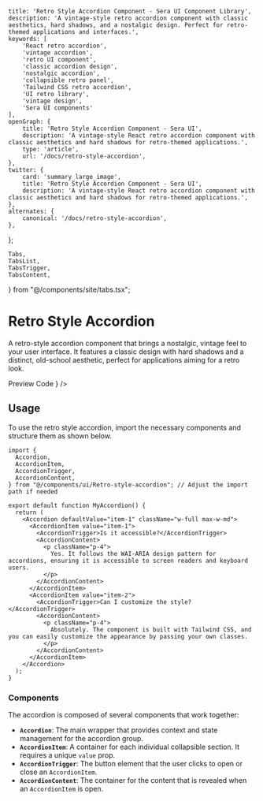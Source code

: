     title: 'Retro Style Accordion Component - Sera UI Component Library',
    description: 'A vintage-style retro accordion component with classic aesthetics, hard shadows, and a nostalgic design. Perfect for retro-themed applications and interfaces.',
    keywords: [
        'React retro accordion',
        'vintage accordion',
        'retro UI component',
        'classic accordion design',
        'nostalgic accordion',
        'collapsible retro panel',
        'Tailwind CSS retro accordion',
        'UI retro library',
        'vintage design',
        'Sera UI components'
    ],
    openGraph: {
        title: 'Retro Style Accordion Component - Sera UI',
        description: 'A vintage-style React retro accordion component with classic aesthetics and hard shadows for retro-themed applications.',
        type: 'article',
        url: '/docs/retro-style-accordion',
    },
    twitter: {
        card: 'summary_large_image',
        title: 'Retro Style Accordion Component - Sera UI',
        description: 'A vintage-style React retro accordion component with classic aesthetics and hard shadows for retro-themed applications.',
    },
    alternates: {
        canonical: '/docs/retro-style-accordion',
    },
};

    Tabs,
    TabsList,
    TabsTrigger,
    TabsContent,
} from "@/components/site/tabs.tsx";


<AI dir="left"/>

# Retro Style Accordion

A retro-style accordion component that brings a nostalgic, vintage feel to your user interface. It features a classic design with hard shadows and a distinct, old-school aesthetic, perfect for applications aiming for a retro look.

<Tabs defaultValue="preview" className="">
  <TabsList>
    <TabsTrigger value="preview">Preview</TabsTrigger>
    <TabsTrigger value="code">Code</TabsTrigger>
  </TabsList>
  <TabsContent value="preview">
    <ComponentRenderer component={<RetroStyleAccordionDemo />} />
  </TabsContent>
  <TabsContent value="code">
    <CodeBlock filePath="src/app/docs/retro-style-accordion/retro-style-accordion.tsx" />
  </TabsContent>
</Tabs>

## Usage

To use the retro style accordion, import the necessary components and structure them as shown below.

```tsx
import {
  Accordion,
  AccordionItem,
  AccordionTrigger,
  AccordionContent,
} from "@/components/ui/Retro-style-accordion"; // Adjust the import path if needed

export default function MyAccordion() {
  return (
    <Accordion defaultValue="item-1" className="w-full max-w-md">
      <AccordionItem value="item-1">
        <AccordionTrigger>Is it accessible?</AccordionTrigger>
        <AccordionContent>
          <p className="p-4">
            Yes. It follows the WAI-ARIA design pattern for accordions, ensuring it is accessible to screen readers and keyboard users.
          </p>
        </AccordionContent>
      </AccordionItem>
      <AccordionItem value="item-2">
        <AccordionTrigger>Can I customize the style?</AccordionTrigger>
        <AccordionContent>
          <p className="p-4">
            Absolutely. The component is built with Tailwind CSS, and you can easily customize the appearance by passing your own classes.
          </p>
        </AccordionContent>
      </AccordionItem>
    </Accordion>
  );
}
```

### Components

The accordion is composed of several components that work together:

-   **`Accordion`**: The main wrapper that provides context and state management for the accordion group.
-   **`AccordionItem`**: A container for each individual collapsible section. It requires a unique `value` prop.
-   **`AccordionTrigger`**: The button element that the user clicks to open or close an `AccordionItem`.
-   **`AccordionContent`**: The container for the content that is revealed when an `AccordionItem` is open.
